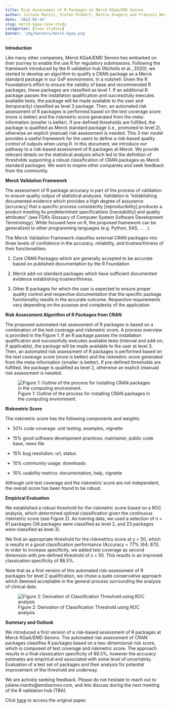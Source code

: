 ```yaml
---
title: Risk Assessment of R Packages at Merck KGaA/EMD Serono
author: Juliane Manitz, Stefan Pinkert, Martin Gregory and Francois Beckers
date: '2022-02-14'
slug: merck-kgaa-case-study
categories: [case studies]
banner: 'img/banners/merck-kgaa.png'
---
```


**Introduction**

Like many other companies, Merck KGaA/EMD Serono has embarked on their journey to enable the use R for regulatory submissions. Following the framework introduced by the R validation hub (Nicholls et al., 2020), we started to develop an algorithm to qualify a CRAN package as a Merck standard package in our GxP environment. In a nutshell: Given the R Foundation's effort to ensure the validity of base and recommended R packages, these packages are classified as level 1. If an additional R package passes the installation qualification and successfully executes available tests, the package will be made available to the user and (temporarily) classified as level 3 package. Then, an automated risk assessment of R packages is performed based on the test coverage score (more is better) and the riskmetric score generated from the meta-information (smaller is better). If pre-defined thresholds are fulfilled, the package is qualified as Merck standard package (i.e., promoted to level 2), otherwise an explicit (manual) risk assessment is needed. This 3-tier model provides a useful framework for the users to define a risk-based quality control of outputs when using R. In this document, we introduce our pathway to a risk-based assessment of R packages at Merck. We provide relevant details on the statistical analysis which led to the definition of thresholds supporting a robust classification of CRAN packages as Merck standard packages. We want to inspire other companies and seek feedback from the community.

**Merck Validation Framework**

The assessment of R package accuracy is part of the process of validation to ensure quality output of statistical analyses. Validation is "establishing documented evidence which provides a high degree of assurance [accuracy] that a specific process consistently [reproducibility] produces a product meeting its predetermined specifications [traceability] and quality attributes" (see FDA's Glossary of Computer System Software Development Terminology). While focused here on R, the proposed framework can be generalized to other programming languages (e.g. Python, SAS, . . . ).

The Merck Validation Framework classifies external CRAN packages into three levels of confidence in the accuracy, reliability, and trustworthiness of their functionalities:

1.  Core CRAN Packages which are generally accepted to be accurate based on published documentation by the R Foundation

2.  Merck add-on standard packages which have sufficient documented evidence establishing trustworthiness.

3.  Other R packages for which the user is expected to ensure proper quality control and respective documentation that the specific package functionality results in the accurate outcome. Respective requirements vary depending on the purpose and complexity of the application.

**Risk Assessment Algorithm of R Packages from CRAN**

The proposed automated risk assessment of R packages is based on a combination of the test coverage and riskmetric score. A process overview is provided in the Figure 1. If an R package passes the installation qualification and successfully executes available tests (internal and add-on, if applicable), the package will be made available to the user at level 3. Then, an automated risk assessment of R packages is performed based on the test coverage score (more is better) and the riskmetric score generated from the meta-information (smaller is better). If pre-defined thresholds are fulfilled, the package is qualified as level 2, otherwise an explicit (manual) risk assessment is needed.

![Figure 1: Outline of the process for installing CRAN packages in the computing environment.](/blog/merck-kgaa/merck-kgaa1.PNG)

**Riskmetric Score**

The riskmetric score has the following components and weights:

-   50% code coverage: unit testing, examples, vignette

-   15% good software development practices: maintainer, public code base, news file

-   15% bug resolution: url, status

-   10% community usage: downloads

-   10% usability metrics: documentation, help, vignette

Although unit test coverage and the riskmetric score are not independent, the overall score has been found to be robust.

**Empirical Evaluation**

We established a robust threshold for the riskmetric score based on a ROC analysis, which determined optimal classification given the continuous riskmetric score (see Figure 2). As training data, we used a selection of n = 61 packages (38 packages were classified as level 2, and 23 packages were classified as level 3).

We find an appropriate threshold for the riskmetrics score at y = 50, which is results in a good classification performance (Accuracy = 77% [64; 87]). In order to increase specificity, we added test coverage as second dimension with pre-defined threshold of x = 50. This results in an improved classication specificity of 88.5%.

Note that as a first version of this automated risk-assessment of R packages for level 2 qualification, we chose a quite conservative approach which deemed acceptable in the general process surrounding the analysis of clinical data.

![Figure 2: Derivation of Classification Threshold using ROC analysis](/blog/merck-kgaa/merck-kgaa2.PNG)

**Summary and Outlook**

We introduced a first version of a risk-based assessment of R packages at Merck KGaA/EMD Serono. The automated risk assessment of CRAN packages classifies R packages based on a two-dimensional risk score, which is composed of test coverage and riskmetric score. The approach results in a final classication specificity of 88.5%, however the accuracy estimates are empirical and associated with some level of uncertainty. Evaluation of a test set of packages and their analysis for potential improvement of the threshold are underway.

We are actively seeking feedback. Please do not hesitate to reach out to juliane.manitz\@emdserono.com, and lets discuss during the next meeting of the R validation hub (TBA).

Click [here](https://github.com/pharmaR/case_studies/blob/fa5e4c82098266fe7516adaa8671a64c9796a0e3/Merck_KGaA_Rpkg_validation_220202.pdf) to access the original paper.
